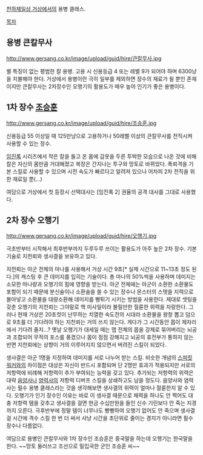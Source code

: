 [[천하제일상 거상]]에서의 용병 클래스.

[[목차]]

== 용병 큰칼무사 ==

http://www.gersang.co.kr/image/upload/guid/hire/큰칼무사.jpg

별 특징이 없는 평범한 칼 용병. 고용 시 신용등급 4 또는 레벨 9가 되어야 하며 6300냥을 지불해야 한다. 거상에서 용병이란 극히 일부를 제외하면 장수의 재료가 될 뿐인 존재이지만 큰칼무사는 2차장수인 오행기의 활용도가 매우 높아 인기가 좋은 용병이다.

== 1차 장수 [[조승훈]] ==

http://www.gersang.co.kr/image/upload/guid/hire/조승훈.jpg

신용등급 55 이상일 때 125만냥으로 고용하거나 50레벨 이상의 큰칼무사를 전직시켜 사용할 수 있는 장수.

[[임진록]] 시리즈에서 작은 칼을 들고 온 몸에 갑옷을 두른 투박한 모습으로 나온 것에 비해 칼은 자신의 몸만큼 거대해졌고 복장은 간지나는 투구와 망토로 바뀌었다. 폭뢰격을 기본 스킬로 사용할 수 있으며 시전 속도가 빠르다고 알려져 있으나 어차피 2차 전직을 위한 재료일 뿐(...) 

여담으로 거상에서 첫 등장시 선택대사는 [임진록 2] 권율의 공격 대사를 그대로 사용했다.

== 2차 장수 오행기 ==

http://www.gersang.co.kr/image/upload/guid/hire/오행기.jpg

극초반부터 시작해서 최후반부까지 두루두루 쓰이는 활용도가 아주 높은 2차 장수.
기본 기술로 지천뢰와 생사결을 보유하고 있다.

지천뢰는 아군 전체의 마나를 사용해서 거상 시간 9초[* 실제 시간으로 11~13초 정도 된다.]의 캐스팅 후 큰 데미지를 입히는 기술이다. 총 마나의 50%씩을 사용하며 데미지는 소모한 마나량과 오행기의 힘에 영향을 받는다. 아군 전체에는 아군이 소환한 소환물도 포함이 되기 때문에 분신술이나 소환술을 쓸 수 있는 장수나 몬스터의 스텟을 지력으로 몰아넣고 소환물을 대량소환해 데미지를 뻥튀기 시키는 방법을 사용한다. 제대로 셋팅을 갖춘 오행기의 지천뢰는 그야말로 핵 미사일이라 불릴만한 절륜한 위력을 자랑한다. 그러나 현재 거상은 20초컷이 난무하는 치열한 속도전의 시대라 소환물을 왕창 뽑고 덤으로 9초를 더 기다려야 하는 지천뢰는 거의 쓰지 않는다. 게다가 그 시간동안 몹이 제자리에서 기다려 줄지...? 옛날 오행기가 대세일 때는 맵 전체의 몹을 강제로 묶어버리는 뇌공과 조합되어 무적의 포스를 풍겼으나 몹이 점점 강해지고 뇌공의 휴전부가 통하지 않는 반면 지천뢰에는 상향이 거의 이루어지지 않으면서 버려진 스킬이 되었다.

생사결은 아군 1명을 지정하여 데미지를 서로 나누어 받는 스킬. 비슷한 개념의 [[스피릿 워커]]와의 차이점은 대상은 자신이 반드시 포함되며 단 2명만 효과가 적용되지만 서로의 저항력에 비례해 저항력이 추가 부여되는 능력을 갖고 있다. 추가되는 저항력의 위력은 대략 [[음양사]]나 [[염력사]]의 저항력 디버프 스킬을 상쇄하고도 남을 정도다. 음양사와 염력사는 필수 용병 클래스라는 것을 생각해보면 생사결의 위력이 얼마나 절륜한지 알 수 있다. 오행기가 인기 장수인 이유는 바로 이 생사결 때문으로 체력을 하나도 안 찍어도 대충 저항력 템을 갖추고 생사결을 걸면 현금 수십만원을 들인 신수 기린보다 안 죽는 지경까지 오른다. 극후반부에 정말 템이 너무나도 빵빵하여 오행기 없어도 안 죽으며 생사결 걸 시간에 격수 스킬 한 번 더 써서 사냥 시간을 초단위로 줄이는 경지가 아니라면 필수 장수나 다름없다.

여담으로 용병인 큰칼무사와 1차 장수인 조승훈은 중국말을 하는데 오행기는 한국말을 한다. ~~망토 둘러쓰고 조선으로 밀입국한 군인 조승훈 씨~~
